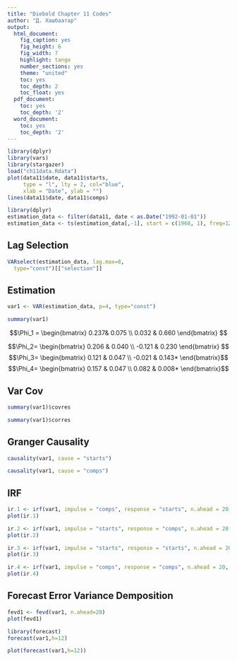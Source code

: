 ```yaml
---
title: "Diebold Chapter 11 Codes"
author: "Д. Хашбаатар"
output:
  html_document:
    fig_caption: yes
    fig_height: 6
    fig_width: 7
    highlight: tango
    number_sections: yes
    theme: "united"
    toc: yes
    toc_depth: 2
    toc_float: yes
  pdf_document:
    toc: yes
    toc_depth: '2'
  word_document:
    toc: yes
    toc_depth: '2'
---
```


```r
library(dplyr)
library(vars)
library(stargazer)
load("ch11data.Rdata")
plot(data11$date, data11$starts,
     type = "l", lty = 2, col="blue",
     xlab = "Date", ylab = "")
lines(data11$date, data11$comps)

```
```r
library(dplyr)
estimation_data <- filter(data11, date < as.Date("1992-01-01"))
estimation_data <- ts(estimation_data[,-1], start = c(1968, 1), freq=12)

```

## Lag Selection

```r
VARselect(estimation_data, lag.max=8,
  type="const")[["selection"]]

```

## Estimation

```r
var1 <- VAR(estimation_data, p=4, type="const")
```



```r
summary(var1)
```


$$\Phi_1 =
\begin{bmatrix} 0.237& 0.075 \\ 0.032  & 0.660 \end{bmatrix} $$

$$\Phi_2=
\begin{bmatrix}  0.206 & 0.040 \\ -0.121 & 0.230 \end{bmatrix} $$
$$\Phi_3=
\begin{bmatrix}  0.121 & 0.047 \\ -0.021 &  0.143* \end{bmatrix}$$
$$\Phi_4=
\begin{bmatrix}   0.157 & 0.047 \\ 0.082 &  0.008* \end{bmatrix}$$


## Var Cov

```r
summary(var1)$covres
```

```r
summary(var1)$corres
```

## Granger Causality

```r
causality(var1, cause = "starts")
```
```r
causality(var1, cause = "comps")
```


## IRF

```r
ir.1 <- irf(var1, impulse = "comps", response = "starts", n.ahead = 20, ortho = FALSE)
plot(ir.1)
```
```r
ir.2 <- irf(var1, impulse = "starts", response = "comps", n.ahead = 20, ortho = FALSE)
plot(ir.2)
```
```r
ir.3 <- irf(var1, impulse = "starts", response = "starts", n.ahead = 20, ortho = FALSE)
plot(ir.3)
```
```r
ir.4 <- irf(var1, impulse = "comps", response = "comps", n.ahead = 20, ortho = FALSE)
plot(ir.4)
```

## Forecast Error Variance Demposition

```r
fevd1 <- fevd(var1, n.ahead=20)
plot(fevd1)
```

```r
library(forecast)
forecast(var1,h=12)
```

```r
plot(forecast(var1,h=12))
```


